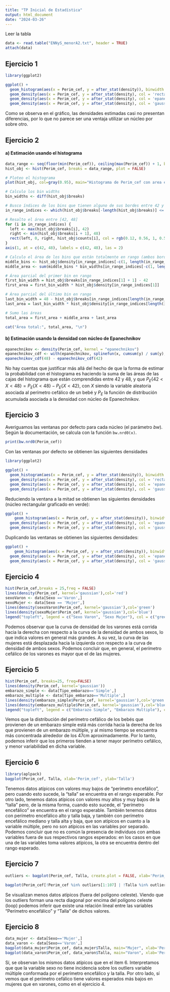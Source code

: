 ```yaml
---
title: "TP Inicial de Estadística"
output: html_document
date: "2024-03-26"
---
```


Leer la tabla

```r
data <- read.table("ENNyS_menorA2.txt", header = TRUE)
attach(data)
```

## Ejercicio 1

```r
library(ggplot2)

ggplot() +
  geom_histogram(aes(x = Perim_cef, y = after_stat(density)), binwidth = 1) +
  geom_density(aes(x = Perim_cef, y = after_stat(density), col = 'rectangular'), kernel = "rectangular") +
  geom_density(aes(x = Perim_cef, y = after_stat(density), col = 'epanechnikov'), kernel = "epanechnikov") +
  geom_density(aes(x = Perim_cef, y = after_stat(density), col = 'gaussian'), kernel = "gaussian")
```

Como se observa en el gráfico, las densidades estimadas casi no presentan diferencias, por lo que no parece ser una ventaja utilizar un núcleo por sobre otro.

## Ejercicio 2

#### a) Estimación usando el histograma

```r
data_range <- seq(floor(min(Perim_cef)), ceiling(max(Perim_cef)) + 1, by = 1.5)
hist_obj <- hist(Perim_cef, breaks = data_range, plot = FALSE)

# Ploteo el histograma
plot(hist_obj, col=gray(0.95), main="Histograma de Perim_cef con area en [42, 48]", xlab="Perim_cef", ylab="Frecuencia")

# Calculo los bin widths
bin_widths <- diff(hist_obj$breaks)

# Busco índices de los bins que tienen alguno de sus bordes entre 42 y 48
in_range_indices <- which(hist_obj$breaks[-length(hist_obj$breaks)] <= 48 & hist_obj$breaks[-1] >= 42)

# Resalto el área entre [42, 48]
for (i in in_range_indices) {
  left <- max(hist_obj$breaks[i], 42)
  right <- min(hist_obj$breaks[i + 1], 48)
  rect(left, 0, right, hist_obj$counts[i], col = rgb(0.12, 0.56, 1, 0.5), border = NA)
}
axis(1, at = c(42, 48), labels = c(42, 48), las = 2)

# Calculo el área de los bins que están totalmente en rango (ambos bordes)
middle_bins <- hist_obj$density[in_range_indices[-c(1, length(in_range_indices))]]
middle_area <- sum(middle_bins * bin_widths[in_range_indices[-c(1, length(in_range_indices))]])

# Área parcial del primer bin en rango
first_bin_width = hist_obj$breaks[in_range_indices[1] + 1] - 42
first_area = first_bin_width * hist_obj$density[in_range_indices[1]]

# Área parcial del último bin en rango
last_bin_width = 48 - hist_obj$breaks[in_range_indices[length(in_range_indices)]]
last_area = last_bin_width * hist_obj$density[in_range_indices[length(in_range_indices)]]

# Sumo las áreas
total_area = first_area + middle_area + last_area

cat("Área total:", total_area, "\n")
```

#### b) Estimación usando la densidad con núcleo de Epanechnikov

```r
epanechnikov <- density(Perim_cef, kernel = "epanechnikov")
epanechnikov_cdf <- with(epanechnikov, splinefun(x, cumsum(y) / sum(y), method="monoH.FC"))
epanechnikov_cdf(48) - epanechnikov_cdf(42)
```

No hay cuentas que justificar más allá del hecho de que la forma de estimar la probabilidad con el histograma es haciendo la suma de las áreas de las cajas del histograma que están comprendidas entre 42 y 48, y que $P_E\{42 < X < 48\} = P_E\{X < 48\} - P_E\{X < 42\}$, con $X$ siendo la variable aleatoria asociada al perímetro cefálico de un bebé y $P_E$ la función de distribución acumulada asociada a la densidad con núcleo de Epanechnikov.

## Ejercicio 3

Averiguamos las ventanas por defecto para cada núcleo (el parámetro $bw$). Según la documentación, se calcula con la función $\texttt{bw.nrd0(x)}$.

```r
print(bw.nrd0(Perim_cef))
```
Con las ventanas por defecto se obtienen las siguientes densidades

```r
library(ggplot2)

ggplot() +
  geom_histogram(aes(x = Perim_cef, y = after_stat(density)), binwidth = 1) +
  geom_density(aes(x = Perim_cef, y = after_stat(density), col = 'rectangular'), kernel = "rectangular") +
  geom_density(aes(x = Perim_cef, y = after_stat(density), col = 'epanechnikov'), kernel = "epanechnikov") +
  geom_density(aes(x = Perim_cef, y = after_stat(density), col = 'gaussian'), kernel = "gaussian")
```

Reduciendo la ventana a la mitad se obtienen las siguientes densidades (núcleo rectangular graficado en verde):

```r
ggplot() +
    geom_histogram(aes(x = Perim_cef, y = after_stat(density)), binwidth = 1) + geom_density(aes(x = Perim_cef, y = after_stat(density)), col = "green", kernel = "rectangular", adjust = 0.5) + 
  geom_density(aes(x = Perim_cef, y = after_stat(density), col = 'epanechnikov'), kernel = "epanechnikov", adjust = 0.5) +
  geom_density(aes(x = Perim_cef, y = after_stat(density), col = 'gaussian'), kernel = "gaussian", adjust = 0.5)
```

Duplicando las ventanas se obtienen las siguientes densidades:

```r
ggplot() +
    geom_histogram(aes(x = Perim_cef, y = after_stat(density)), binwidth = 1) + geom_density(aes(x = Perim_cef, y = after_stat(density)), col = 'green', kernel = "rectangular", adjust = 2) + 
  geom_density(aes(x = Perim_cef, y = after_stat(density), col = 'epanechnikov'), kernel = "epanechnikov", adjust = 2) +
  geom_density(aes(x = Perim_cef, y = after_stat(density), col = 'gaussian'), kernel = "gaussian", adjust = 2)
```

## Ejercicio 4

```r
hist(Perim_cef,breaks = 25,freq = FALSE)
lines(density(Perim_cef, kernel='gaussian'),col='red')
sexoVaron <- data[Sexo =='Varon',]
sexoMujer <- data[Sexo == 'Mujer',]
lines(density(sexoVaron$Perim_cef, kernel='gaussian'),col='green')
lines(density(sexoMujer$Perim_cef, kernel='gaussian'),col='blue')
legend("topleft", legend = c("Sexo Varon", "Sexo Mujer"), col = c("green", "blue"), lty = 1, lwd = 2)
```

Podemos observar que la curva de densidad de los varones está corrida hacia la derecha con respecto a la curva de la densidad de ambos sexos, lo que indica valores en general más grandes. A su vez, la curva de las mujeres está desplazada hacia la izquierda con respecto a la curva de densidad de ambos sexos. Podemos concluir que, en general, el perímetro cefálico de los varones es mayor que el de las mujeres.

## Ejercicio 5

```r
hist(Perim_cef, breaks=25, freq=FALSE)
lines(density(Perim_cef, kernel='gaussian'))
embarazo_simple <- data[Tipo_embarazo=='Simple',]
embarazo_multiple <- data[Tipo_embarazo=='Multiple',]
lines(density(embarazo_simple$Perim_cef, kernel='gaussian'),col='green')
lines(density(embarazo_multiple$Perim_cef, kernel='gaussian'),col='blue')
legend("topleft", legend = c("Embarazo Simple", "Embarazo Multiple"), col = c("green", "blue"), lty = 1, lwd = 2)
```

Vemos que la distribución del perímetro cefálico de los bebés que provienen de un embarazo simple está más corrida hacia la derecha de los que provienen de un embarazo múltiple, y al mismo tiempo se encuentra más concentrada alrededor de los 47cm aproximadamente. Por lo tanto, podemos inferir que los primeros tienden a tener mayor perímetro cefálico, y menor variabilidad en dicha variable.

## Ejercicio 6

```r
library(aplpack)
bagplot(Perim_cef, Talla, xlab='Perim_cef', ylab='Talla')
```

Tenemos datos atípicos con valores muy bajos de "perímetro encefálico", pero cuando esto sucede, la "talla" se encuentra en el rango esperable. Por otro lado, tenemos datos atípicos con valores muy altos y muy bajos de la "talla" pero, de la misma forma, cuando esto sucede, el "perímetro encefálico" se encuentra en el rango esperable. También tenemos datos con perímetro encefálico alto y talla baja, y también con perímetro encefálico mediano y talla alta y baja, que son atípicos en cuanto a la variable múltiple, pero no son atípicos en las variables por separado. Podemos concluir que no es común la presencia de individuos con ambas variables fuera de sus respectivos rangos esperados: en los casos en que una de las variables toma valores atípicos, la otra se encuentra dentro del rango esperado.

## Ejercicio 7

```r
outliers <- bagplot(Perim_cef, Talla, create.plot = FALSE, xlab='Perim_cef', ylab='Talla')$pxy.outlier

bagplot(Perim_cef[!Perim_cef %in% outliers[1:107] | !Talla %in% outliers[108:214]], Talla[!Perim_cef %in% outliers[1:107] | !Talla %in% outliers[108:214]], xlab='Perim_cef', ylab='Talla')
```

Se visualizan menos datos atípicos (fuera del polígono celeste). Viendo que los outliers forman una recta diagonal por encima del polígono celeste (loop) podemos inferir que existe una relación lineal entre las variables "Perímetro encefálico" y "Talla" de dichos valores.

## Ejercicio 8

```r
data_mujer <- data[Sexo=='Mujer',]
data_varon <- data[Sexo=='Varon',]
bagplot(data_mujer$Perim_cef, data_mujer$Talla, main="Mujer", xlab='Perim_cef', ylab='Talla')
bagplot(data_varon$Perim_cef, data_varon$Talla, main="Varon", xlab='Perim_cef', ylab='Talla')
```

Sí, se observan los mismos datos atípicos que en el item 6. Interpretamos que que la variable sexo no tiene incidencia sobre los outliers variable múltiple conformada por el perímetro encefálico y la talla. Por otro lado, sí vemos que el perímetro cefálico tiene valores esperados más bajos en mujeres que en varones, como en el ejercicio 4.
